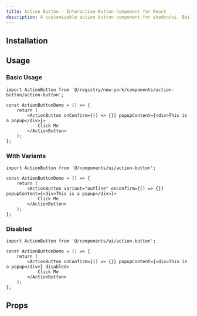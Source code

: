 ```yaml
---
title: Action Button - Interactive Button Component for React
description: A customizable action button component for shadcn/ui. Built with async function handling, and interactive loading states.
---
```



<ComponentPreview name="action-button-demo" />

## Installation

<InstalationDocs name="action-button" filepath="components/ui" />

## Usage

### Basic Usage

```tsx
import ActionButton from '@/registry/new-york/components/action-button/action-button';

const ActionButtonDemo = () => {
    return (
        <ActionButton onConfirm={() => {}} popupContent={<div>This is a popup</div>}>
            Click Me
        </ActionButton>
    );
};
```

### With Variants

```tsx
import ActionButton from '@/components/ui/action-button';

const ActionButtonDemo = () => {
    return (
        <ActionButton variant="outline" onConfirm={() => {}} popupContent={<div>This is a popup</div>}>
            Click Me
        </ActionButton>
    );
};
```

### Disabled

```tsx
import ActionButton from '@/components/ui/action-button';

const ActionButtonDemo = () => {
    return (
        <ActionButton onConfirm={() => {}} popupContent={<div>This is a popup</div>} disabled>
            Click Me
        </ActionButton>
    );
};
```

## Props

<PropsTable name="ActionButtonProps" filename="action-button" />
